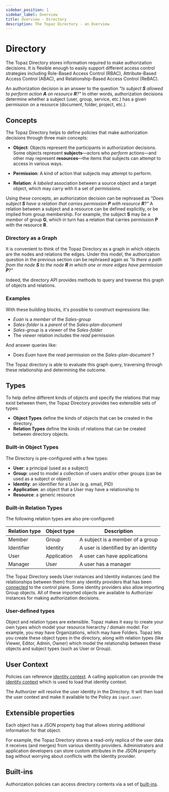 ```yaml
---
sidebar_position: 1
sidebar_label: Overview
title: Overview - Directory
description: The Topaz Directory - an Overview
---
```


# Directory

The Topaz Directory stores information required to make authorization decisions. It is flexible enough to easily
support different access control strategies including Role-Based Access Control (RBAC), Attribute-Based Access Control
(ABAC), and Relationship-Based Access Control (ReBAC).

An authorization decision is an answer to the question *"Is subject __S__ allowed to perform action __A__ on resource __R__?"*
In other words, authorization decisions determine whether a subject (user, group, service, etc.) has a given permission on a resource
(document, folder, project, etc.).

## Concepts

The Topaz Directory helps to define policies that make authorization decisions through three main concepts:
* __Object__: Objects represent the participants in authorization decisions. Some objects represent __subjects__&mdash;actors who _perform_
  actions&mdash;and other may represent __resources__&mdash;the items that subjects can attempt to access in various ways.

* __Permission__: A kind of action that subjects may attempt to perform.

* __Relation__: A _labeled_ association between a source object and a target object, which may carry with it a set of
  _permissions_.

Using these concepts, an authorization decision can be rephrased as *"Does subject __S__ have a relation that carries
permission __P__ with resource __R__?"* A relation between a subject and a resource can be defined explicitly, or be implied from
group membership. For example, the subject __S__ may be a _member_ of group __G__, which in turn has a relation that
carries permission __P__ with the resource __R__.

### Directory as a Graph

It is convenient to think of the Topaz Directory as a graph in which objects are the nodes and relations the edges.
Under this model, the authorization question in the previous section can be rephrased again as *"Is there a path from
the node __S__ to the node __R__ in which one or more edges have permission __P__?"*

Indeed, the directory API provides methods to query and traverse this graph of objects and relations.

### Examples

With these building blocks, it's possible to construct expressions like:
* *Euan* is a *member* of the *Sales-group*
* *Sales-folder* is a *parent* of the *Sales-plan-document*
* *Sales-group* is a *viewer* of the *Sales-folder*
* The *viewer* relation includes the *read* permission

And answer queries like:
* Does *Euan* have the *read* permission on the *Sales-plan-document* ?

The Topaz directory is able to evaluate this graph query, traversing through these relationship and determining the outcome.

## Types

To help define different kinds of objects and specify the relations that may exist between them, the Topaz Directory
provides two extensible sets of types:
* __Object Types__ define the kinds of objects that can be created in the directory.
* __Relation Types__ define the kinds of relations that can be created between directory objects.


### Built-in Object Types

The Directory is pre-configured with a few types:
* **User**: a principal (used as a subject)
* **Group**: used to model a collection of users and/or other groups (can be used as a subject or object)
* **Identity**: an identifier for a User (e.g. email, PID)
* **Application**: an object that a User may have a relationship to
* **Resource**: a generic resource

### Built-in Relation Types

The following relation types are also pre-configured:


| Relation type | Object type | Description                         |
|---------------|-------------|-------------------------------------|
| Member        | Group       | A subject is a member of a group    |
| Identifier    | Identity    | A user is identified by an identity |
| User          | Application | A user can have applications        |
| Manager       | User        | A user has a manager                |


The Topaz Directory seeds User instances and Identity instances (and the relationships between them) from
any identity providers that has been [connected](/docs/overview/connections) to the control plane.  Some identity
providers also allow importing Group objects. All of these imported objects are available to Authorizer instances
for making authorization decisions.

### User-defined types

Object and relation types are extensible. Topaz makes it easy to create your own types
which model your resource hierarchy / domain model. For example, you may have Organizations, which may have Folders.
Topaz lets you create these object types in the directory, along with relation types (like Viewer, Editor, Admin, Owner)
which model the relationship between these objects and subject types (such as User or Group).

## User Context

Policies can reference [identity context](/docs/authorizer-guide/policy#identity-context). A calling application can
provide the [identity context](/docs/authorizer-guide/identity-context) which is used to load that identity context.

The Authorizer will resolve the user identity in the Directory. It will then load the user context and make it available to the Policy as `input.user`.

## Extensible properties

Each object has a JSON property bag that allows storing additional information for that object.

For example, the Topaz Directory stores a read-only replica of the user data it receives (and merges) from various
identity providers. Administrators and application developers can store custom attributes in the JSON property bag without
worrying about conflicts with the identity provider.

## Built-ins

Authorization policies can access directory contents via a set of [built-ins](/docs/authorizer-guide/built-ins).

<!-- Todo -->
